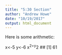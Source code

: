 ```yaml
---
title: "5:30 Section"
author: "Andrew Howe"
date: "10/19/2017"
output: html_document
---
```


Here is some arithmetic:

x<-5
y<-6
x^2+y^2
## [1] 61
